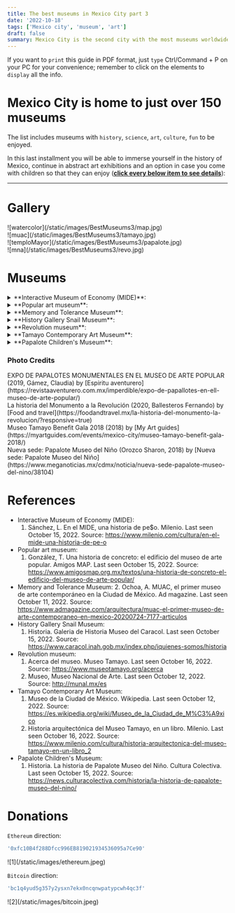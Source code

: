 ```yaml
---
title: The best museums in Mexico City part 3
date: '2022-10-18'
tags: ['Mexico city', 'museum', 'art']
draft: false
summary: Mexico City is the second city with the most museums worldwide.
---
```


If you want to `print` this guide in PDF format, just `type` Ctrl/Command + P on your PC for your convenience; remember to click on the elements to `display` all the info.

# Mexico City is home to just over 150 museums

The list includes museums with `history`, `science`, `art`, `culture`, `fun` to be enjoyed.

In this last installment you will be able to immerse yourself in the history of Mexico, continue in abstract art exhibitions and an option in case you come with children so that they can enjoy (<u>**click every below item to see details**</u>):

---

# Gallery

<div className="-mx-2 flex flex-wrap overflow-hidden xl:-mx-2">
  <div className="my-1 w-full overflow-hidden px-2 xl:my-1 xl:w-1/2 xl:px-2">
    ![watercolor](/static/images/BestMuseums3/map.jpg)
  </div>
  <div className="my-1 w-full overflow-hidden px-2 xl:my-1 xl:w-1/2 xl:px-2">
    ![muac](/static/images/BestMuseums3/tamayo.jpg)
  </div>
  <div className="my-1 w-full overflow-hidden px-2 xl:my-1 xl:w-1/2 xl:px-2">
    ![temploMayor](/static/images/BestMuseums3/papalote.jpg)
  </div>
  <div className="my-1 w-full overflow-hidden px-2 xl:my-1 xl:w-1/2 xl:px-2">
    ![mna](/static/images/BestMuseums3/revo.jpg)
  </div>
</div>

# Museums

<details>
  <summary>**Interactive Museum of Economy (MIDE)**:</summary>
  <ul>
    <li type="square"> Official [Website](https://www.mide.org.mx/) of the museum. </li>
    <li type="square">
      {' '}
      Context and history. It is also an interactive museum, but focused on young people having a good
      financial education, learning while having fun. Initially, they began with the numismatic collection
      of the Bank of Mexico. After that, they show the importance of money, of good culture about it
      and how the value of the Mexican peso has changed over the years.
    </li>
    <li type="square">
      {' '}
      You will find inside. Interactive exhibitions where you can touch screens or move things in parts
      of the museum, showing you different infographics according to your interest in the queries. There
      are almost no temporary exhibitions.
    </li>
    <li type="square">
      {' '}
      How to arrive. It is located almost leaving the Allende subway station on line 2 (blue), at a station
      in the zocalo.
    </li>
    <li type="square">
      {' '}
      Cost. General admission 95 MXN/4.75 dls. Students $85 MXN/4.25 dls. If you want to create a ticket,
      it will cost you 20 MXN/1 USD.
    </li>
    <li type="square"> Open: Tuesday to Sunday from 10 to 18. </li>
    <li type="square"> Level of Security: ⭐️⭐️⭐️⭐️⭐️ (4.3) </li>
    <li type="square">
      {' '}
      Guided tours. The museum does not have tours or infographics in English :(.{' '}
    </li>
    <li type="square"> Additional material. </li>
  </ul>
</details>

<details>
  <summary>**Popular art museum**:</summary>
  <ul>
    <li type="square"> Official [Website](https://www.map.cdmx.gob.mx/) of the museum. </li>
    <li type="square">
      {' '}
      Context and history. The museum in its history was built as a police and fire station almost one
      century ago, in a post-revolutionary Mexico. This building is influenced by Art Deco architecture,
      making it a building that stands out among the colonial buildings at the downtown.{' '}
    </li>
    <li type="square">
      {' '}
      You will find inside. The museum has a permanent exhibition on the art of Mexican traditions and
      representations from different parts of the country, which makes the museum a must-see if you want
      to learn more about one of the richest cultures in the world. Sometimes there are a couple of temporary
      exhibitions that are related to this Mexican folklore.{' '}
    </li>
    <li type="square">
      {' '}
      How to arrive. The museum is located a few blocks from the central alameda park, so you can get
      there by the trolleybus that leaves you at the next fine arts station or the Juarez metro or the
      metrobus on line 1 is also nearby. Check the editions previews of the best museums because the
      details are found.
    </li>
    <li type="square"> Cost. The cost is 60 MXN/3 dls. Sunday is free. Students is free. </li>
    <li type="square"> Open: Tuesday to Sunday from 10 to 18. </li>
    <li type="square"> Level of Security: ⭐️⭐️⭐️⭐️⭐️ (4.3) </li>
    <li type="square">
      {' '}
      Guided tours. They do art events or presentations in the mezzanine of the museum, so you should
      ask at the box office to schedule a tour in English.
    </li>
    <li type="square"> What eat.</li>
    <li type="square">
      {' '}
      Additional material. Most infographics are in English. The museum has internet.{' '}
    </li>
  </ul>
</details>

<details>
  <summary>**Memory and Tolerance Museum**:</summary>
  <ul>
    <li type="square"> Official [Website](https://www.myt.org.mx/) of the museum. </li>
    <li type="square">
      {' '}
      Context and history. It is a museum that is located next to the Secretary of Foreign Relations.
      It is a museum that makes you think about the quality of humans and society that we are, recapitulating
      the horrors that we have committed as a species, talking about the holoquast, genocide, racism
      in different parts of the world, in an interactive way.{' '}
    </li>
    <li type="square"> You will find inside. </li>- A) Permanet exhibition. The exhibitions that are
    permanent are related to precisely such injustices, detailing the events so that you feel in those
    events and we do not make the same mistakes. You'll find: - i) German Holocaust during the Nazi empire
    - ii) Armenian Genocide - iii) The situation that Cambodia has been facing - iv) Displacement and
    genocide in Guatemala - v) Racism in Rwanda - vi) Division and catastrophic events in Yugoslavia
    - vii) Darfur - B) Temporary exhibitions. In the same way, they are exhibitions for us to be empathic
    as a society. The exhibition that I had to witness was related to the background and how we have
    exploited the planet, hence the importance of caring for the environment.
    <li type="square">
      {' '}
      How to arrive. It is located three blocks from the [Palacio de Bellas Artes](/blog/bestMuseums1),
      so the instructions on how to get to the site will help you.{' '}
    </li>
    <li type="square">
      {' '}
      Cost. For students the cost is 85 MXN/4.25 dls, for the general public it is 105 MXN/5.25 dls.
      With an audio guide (there is in English) it is 105 MXN/5.25 dls for students, 125 MXN/6.25 for
      the general public. The cost of temporary exhibitions is 30 MXN/1.5 dls for students and 50 MXN/2.5
      dls for the general public. You can buy your tickets [here](https://boletopolis.com/en/evento/19188),
      you can only buy general admission, audios and temporary exhibitions are purchased at the museum.{' '}
    </li>
    <li type="square"> Open: Tuesday to Sunday from 10 to 18. </li>
    <li type="square"> Level of Security: ⭐️⭐️⭐️⭐️⭐️ (4.5) </li>
    <li type="square"> Guided tours. There isn't :(, but that's why they have the audio guides.</li>
    <li type="square"> What eat. </li>
    <li type="square"> Additional material. There are no infographics in English :). </li>
  </ul>
</details>

<details>
  <summary>**History Gallery Snail Museum**:</summary>
  <ul>
    <li type="square"> Official [Website](https://www.caracol.inah.gob.mx/) of the museum. </li>
    <li type="square">
      {' '}
      Context and history. This project arose based on an idea of ​​the secretary of public education
      at that time, which will illustrate the most important moments in the history of Mexico in a simple
      and pleasant way, and in commemoration of the anniversaries of the Mexican Independence and Revolution.{' '}
    </li>
    <li type="square">
      {' '}
      You will find inside. It is a museum with a rather peculiar walk, which will show you a timeline
      from the independence of Mexico to a contemporary Mexico, with many models and representations
      that take you back to such historical events. At the end you will find an eagle that below has
      a copy of our last valid constitution.
    </li>
    <li type="square">
      {' '}
      How to arrive. It is 300 meters before reaching the Chapultepec castle, on a detour, so its [information](/blog/bestMuseums1)
      will help you.
    </li>
    <li type="square">
      {' '}
      Cost. 85 MXN/4.25 dollars. In fact, if you want to go to this museum as well and you don't have
      to go up and down, you will have to buy the admission to the castle of Chapultepec, which costs
      the same. If you need to store a backpack, food or clothes, there are lockers for 10 MXN/0.5 dls,
      but you must buy them before going up. Not online tickets.{' '}
    </li>
    <li type="square"> Open: Tuesday to Sunday from 9 to 16:15. </li>
    <li type="square"> Level of Security: ⭐️⭐️⭐️⭐️⭐️ (4.5) </li>
    <li type="square"> Guided tours. They do not have tours or infographics in English :(.</li>
    <li type="square"> What eat. .</li>
    <li type="square"> Additional material. .</li>
  </ul>
</details>

<details>
  <summary> **Revolution museum**:</summary>
  <ul>
    <li type="square">
      {' '}
      Official [Website](https://www.cultura.cdmx.gob.mx/recintos/mnr) of the museum.{' '}
    </li>
    <li type="square">
      {' '}
      Context and history. It is a museum that recounts everything that happened in this great event
      that happened in Mexico after having Porfirio Díaz in power for so many years, for which this armed
      conflict began due to the dissatisfaction of the Mexicans, in an internal war that happened in
      1910 to approximately 1921, so this museum shows that event and life in Mexico afterward. The museum
      is located in the monument to the revolution.
    </li>
    <li type="square"> You will find inside. </li>- A) Museum. The museum hardly has temporary exhibitions,
    but they are obviously related to this event, so sometimes you will see landscape paintings that
    show the Mexico of that time. Regarding the permanent, you will see the clothing, weapons, documents,
    flags, maps of everything related to the armed conflict. - B) Viewpoint. This is external to the
    museum, but it is completely worth it, it is to see Mexico City from the 42 meter height of the monument.
    There is a cafeteria but it is not cheap.
    <li type="square"> How to arrive. </li>- A) From Plaza de la República metrobus station. Walk like
    5 minutes to the monument. - B) From Revolution subway station. Walk like 15 minutes.
    <li type="square">
      {' '}
      Cost. The museum charges 38 MXN/2 dls for general public, 19 MXN/1 dls for students. On Sundays
      it is free. For the viewpoint they charge 120 MXN/6 dls or 100 MXN/5 dls for students. There are
      many packages but this is the most basic.
    </li>
    <li type="square"> Open: Tuesday to Sunday from 10 to 18.</li>
    <li type="square"> Level of Security: ⭐️⭐️⭐️⭐️⭐️ (4.5) </li>
    <li type="square">
      {' '}
      Guided tours. There are tours from open to close, so there is no need to schedule.{' '}
    </li>
    <li type="square"> What eat. </li>
    <li type="square"> Additional material. There are no infographics in English :(.</li>
  </ul>
</details>

<details>
  <summary>**Tamayo Contemporary Art Museum**: </summary>
  <ul>
    <li type="square"> Official [Website](https://www.museotamayo.org/) of the museum. </li>
    <li type="square">
      {' '}
      Context and history. Initially, the museum was created to show the most representative paintings
      by Rufino Tamayo. Unlike Diego Rivera, Orozco and Siqueiros, he did not capture politics or nationalism,
      but rather Mexican traditions. Years ago I remember that many works by the painter were shown in
      this museum, now there are many temporary exhibitions of abstract art, but I have no doubt that
      they will return soon. Rufino was my countryman, we were born in the same state of Mexico.
    </li>
    <li type="square">
      {' '}
      You will find inside. In a similar way to the Jumex museum and the MUAC, this museum presents abstract
      art exhibitions, which have an everyday touch, which demonstrates the simplicity of how everyday
      objects or moments can become art. We are all artists.
    </li>
    <li type="square">
      {' '}
      How to arrive. Leaving the Zocalo subway station, you can walk a couple of streets.
    </li>
    <li type="square">
      {' '}
      Cost. 80 MXN / 4 dollars. Sundays is Free. International students and children under 12 years of
      age admission is free.{' '}
    </li>
    <li type="square"> Open: Tuesday to Sunday from 10 to 18. </li>
    <li type="square"> Level of Security: ⭐️⭐️⭐️⭐️⭐️ (4.5) </li>
    <li type="square">
      {' '}
      Guided tours. The guides have a cost, it depends on the number of people, and if you want a guide
      in English, you must contact Rubí Gokigenyo at +52 5541228200 ext. 5333 or to rubigokigenyo@museotamayo.org.{' '}
    </li>
    <li type="square"> What eat. .</li>
    <li type="square"> Additional material. There are infographics in English :). </li>
  </ul>
</details>

<details>
  <summary>**Papalote Children's Museum**: </summary>
  <ul>
    <li type="square"> Official [Website](https://papalote.org.mx/) of the museum. </li>
    <li type="square">
      {' '}
      Context and history. It was born as a non-profit association so that children, teachers and parents
      can learn while they play. The enclosure has tiles that decorate its facade, being a Mexican icon.
    </li>
    <li type="square">
      {' '}
      You will find inside. It is a very interactive museum dedicated to children, who through games
      acquire knowledge, not as scientific as the universum, but super useful for their young age.
    </li>
    <li type="square">
      {' '}
      How to arrive. You will have to walk around 20 minutes leaving the Constituyentes subway station,
      towards Barranca del Muerto, and you will have to cross two pedestrian bridges, the second you
      will go up to the bridge and you will see one of the main avenues of the city, similar to a freeway.
    </li>
    <li type="square">
      {' '}
      Cost. 159 MXN/8 dollars from Tuesday to Thursday. 200 MXN/10 dls from Friday to Sunday. It depends
      on the package and the attractions are the cost. You can buy your tickets [here](https://compraenlinea.papalote.org.mx/paso2)(Note,
      it has to be the Chapultepec venue).{' '}
    </li>
    <li type="square">
      {' '}
      Open: Tuesday to Thursday from 10 a.m. to 6 p.m. Friday to Sunday from 10 a.m. to 7 p.m.{' '}
    </li>
    <li type="square"> Level of Security: ⭐️⭐️⭐️⭐️⭐️ (4.5) </li>
    <li type="square"> Guided tours. There are no guides in English :(. </li>
    <li type="square">
      {' '}
      What eat. Outside the museum there are many fast food restaurants at an affordable price.
    </li>
    <li type="square"> Additional material. .</li>
  </ul>
</details>

### Photo Credits

<div>
  EXPO DE PAPALOTES MONUMENTALES EN EL MUSEO DE ARTE POPULAR (2019, Gámez, Claudia) by [Espiritu
  aventurero](https://revistaaventurero.com.mx/imperdible/expo-de-papallotes-en-ell-museo-de-arte-popular/)
</div>
<div>
  La historia del Monumento a la Revolución (2020, Ballesteros Fernando) by [Food and
  travel](https://foodandtravel.mx/la-historia-del-monumento-la-revolucion/?responsive=true)
</div>
<div>
  Museo Tamayo Benefit Gala 2018 (2018) by [My Art
  guides](https://myartguides.com/events/mexico-city/museo-tamayo-benefit-gala-2018/)
</div>
<div>
  Nueva sede: Papalote Museo del Niño (Orozco Sharon, 2018) by [Nueva sede: Papalote Museo del
  Niño](https://www.meganoticias.mx/cdmx/noticia/nueva-sede-papalote-museo-del-nino/38104)
</div>

# References

- Interactive Museum of Economy (MIDE):
  1. Sánchez, L. En el MIDE, una historia de pe$o. Milenio. Last seen October 15, 2022. Source:
     https://www.milenio.com/cultura/en-el-mide-una-historia-de-pe-o
- Popular art museum:
  1. González, T. Una historia de concreto: el edificio del museo de arte popular. Amigos MAP. Last seen October 15, 2022. Source: https://www.amigosmap.org.mx/textos/una-historia-de-concreto-el-edificio-del-museo-de-arte-popular/
- Memory and Tolerance Museum: 2. Ochoa, A. MUAC, el primer museo de arte contemporáneo en la Ciudad de México. Ad magazine. Last seen October 11, 2022. Source: https://www.admagazine.com/arquitectura/muac-el-primer-museo-de-arte-contemporaneo-en-mexico-20200724-7177-articulos
- History Gallery Snail Museum:
  1. Historia. Galeria de Historia Museo del Caracol. Last seen October 15, 2022. Source: https://www.caracol.inah.gob.mx/index.php/iquienes-somos/historia
- Revolution museum:
  1. Acerca del museo. Museo Tamayo. Last seen October 16, 2022. Source: https://www.museotamayo.org/acerca
  2. Museo, Museo Nacional de Arte. Last seen October 12, 2022. Source: http://munal.mx/es
- Tamayo Contemporary Art Museum:
  1. Museo de la Ciudad de México. Wikipedia. Last seen October 12, 2022. Source: https://es.wikipedia.org/wiki/Museo_de_la_Ciudad_de_M%C3%A9xico
  2. Historia arquitectónica del Museo Tamayo, en un libro. Milenio. Last seen October 16, 2022. Source: https://www.milenio.com/cultura/historia-arquitectonica-del-museo-tamayo-en-un-libro_2
- Papalote Children's Museum:
  1. Historia. La historia de Papalote Museo del Niño. Cultura Colectiva. Last seen October 15, 2022. Source: https://news.culturacolectiva.com/historia/la-historia-de-papalote-museo-del-nino/

# Donations

`Ethereum` direction:

```bash
'0xfc10B4f288Dfcc996EB819021934536095a7Ce90'
```

<div className="-mx-2 flex flex-wrap overflow-hidden xl:-mx-2">
  <div className="my-1 w-full overflow-hidden px-2 xl:my-1 xl:w-1/2 xl:px-2">
    ![1](/static/images/ethereum.jpeg)
  </div>
</div>

`Bitcoin` direction:

```bash
'bc1q4yud5g357y2ysxn7ekx0ncqnwpatypcwh4qc3f'
```

<div className="-mx-2 flex flex-wrap overflow-hidden xl:-mx-2">
  <div className="my-1 w-full overflow-hidden px-2 xl:my-1 xl:w-1/2 xl:px-2">
    ![2](/static/images/bitcoin.jpeg)
  </div>
</div>
